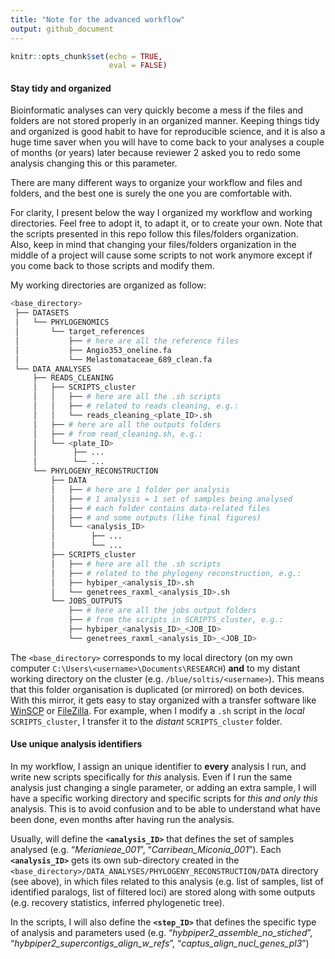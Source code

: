 ```yaml
---
title: "Note for the advanced workflow"
output: github_document
---
```


```r
knitr::opts_chunk$set(echo = TRUE,
                      eval = FALSE)
```

#### Stay tidy and organized
Bioinformatic analyses can very quickly become a mess if the files and folders are not stored properly in an organized manner. Keeping things tidy and organized is good habit to have for reproducible science, and it is also a huge time saver when you will have to come back to your analyses a couple of months (or years) later because reviewer 2 asked you to redo some analysis changing this or this parameter.  

There are many different ways to organize your workflow and files and folders, and the best one is surely the one you are comfortable with.  

For clarity, I present below the way I organized my workflow and working directories. Feel free to adopt it, to adapt it, or to create your own. Note that the scripts presented in this repo follow this files/folders organization.  
Also, keep in mind that changing your files/folders organization in the middle of a project will cause some scripts to not work anymore except if you come back to those scripts and modify them.  

My working directories are organized as follow:
```bash
<base_directory>
 ├── DATASETS
 │   └── PHYLOGENOMICS
 │       └── target_references
 │           ├── # here are all the reference files
 │           ├── Angio353_oneline.fa
 │           └── Melastomataceae_689_clean.fa
 └── DATA_ANALYSES
     ├── READS_CLEANING
     │   ├── SCRIPTS_cluster
     │   │   ├── # here are all the .sh scripts
     │   │   ├── # related to reads cleaning, e.g.:
     │   │   └── reads_cleaning_<plate_ID>.sh
     │   ├── # here are all the outputs folders
     │   ├── # from read_cleaning.sh, e.g.:
     │   └── <plate_ID>
     │        ├── ...
     │        └── ...
     └── PHYLOGENY_RECONSTRUCTION
         ├── DATA
         │   ├── # here are 1 folder per analysis
         │   ├── # 1 analysis = 1 set of samples being analysed
         │   ├── # each folder contains data-related files
         │   ├── # and some outputs (like final figures)
         │   └── <analysis_ID>
         │        ├── ...
         │        └── ...
         ├── SCRIPTS_cluster
         │   ├── # here are all the .sh scripts
         │   ├── # related to the phylogeny reconstruction, e.g.:
         │   ├── hybiper_<analysis_ID>.sh
         │   └── genetrees_raxml_<analysis_ID>.sh
         └── JOBS_OUTPUTS
             ├── # here are all the jobs output folders
             ├── # from the scripts in SCRIPTS_cluster, e.g.:
             ├── hybiper_<analysis_ID>_<JOB_ID>
             └── genetrees_raxml_<analysis_ID>_<JOB_ID>
```

The `<base_directory>` corresponds to my local directory (on my own computer `C:\Users\<username>\Documents\RESEARCH`) **and** to my distant working directory on the cluster (e.g. `/blue/soltis/<username>`). This means that this folder organisation is duplicated (or mirrored) on both devices. With this mirror, it gets easy to stay organized with a transfer software like [WinSCP](https://sourceforge.net/projects/winscp/) or [FileZilla](https://filezilla-project.org/). For example, when I modify a `.sh` script in the *local* `SCRIPTS_cluster`, I transfer it to the *distant* `SCRIPTS_cluster` folder.

#### Use unique analysis identifiers
In my workflow, I assign an unique identifier to **every** analysis I run, and write new scripts specifically for *this* analysis.
Even if I run the same analysis just changing a single parameter, or adding an extra sample, I will have a specific working directory and specific scripts for *this and only this* analysis. This is to avoid confusion and to be able to understand what have been done, even months after having run the analysis. 

Usually, will define the **`<analysis_ID>`** that defines the set of samples analysed (e.g. "*Merianieae_001*", "*Carribean_Miconia_001*"). Each **`<analysis_ID>`** gets its own sub-directory created in the `<base_directory>/DATA_ANALYSES/PHYLOGENY_RECONSTRUCTION/DATA` directory (see above), in which files related to this analysis (e.g. list of samples, list of identified paralogs, list of filtered loci) are stored along with some outputs (e.g. recovery statistics, inferred phylogenetic tree).

In the scripts, I will also define the **`<step_ID>`** that defines the specific type of analysis and parameters used (e.g. "*hybpiper2_assemble_no_stiched*", "*hybpiper2_supercontigs_align_w_refs*", "*captus_align_nucl_genes_pl3*")
